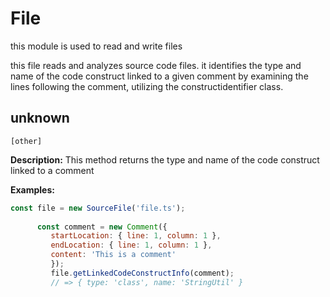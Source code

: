 # File

this module is used to read and write files
 
 
  this file reads and analyzes source code files.
  it identifies the type and name of the code construct linked
  to a given comment by examining the lines following the comment,
  utilizing the constructidentifier class.



## unknown 
`[other]`
 
**Description:**
This method returns the type and name of the code construct linked to a comment
     
      

**Examples:**

```javascript
const file = new SourceFile('file.ts');
     
      const comment = new Comment({
         startLocation: { line: 1, column: 1 },
         endLocation: { line: 1, column: 1 },
         content: 'This is a comment'
         });
         file.getLinkedCodeConstructInfo(comment);
         // => { type: 'class', name: 'StringUtil' }
```

